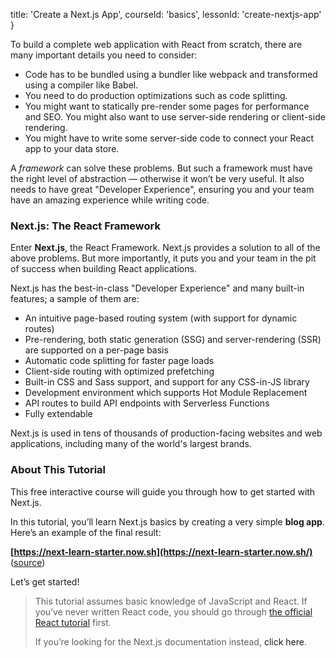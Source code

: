 
  title: 'Create a Next.js App',
  courseId: 'basics',
  lessonId: 'create-nextjs-app'
}

<p>
  <Logo size={80} />
</p>

To build a complete web application with React from scratch, there are many important details you need to consider:

- Code has to be bundled using a bundler like webpack and transformed using a compiler like Babel.
- You need to do production optimizations such as code splitting.
- You might want to statically pre-render some pages for performance and SEO. You might also want to use server-side rendering or client-side rendering.
- You might have to write some server-side code to connect your React app to your data store.

A _framework_ can solve these problems. But such a framework must have the right level of abstraction — otherwise it won’t be very useful. It also needs to have great "Developer Experience", ensuring you and your team have an amazing experience while writing code.

### Next.js: The React Framework

Enter **Next.js**, the React Framework. Next.js provides a solution to all of the above problems. But more importantly, it puts you and your team in the pit of success when building React applications.

Next.js has the best-in-class "Developer Experience" and many built-in features; a sample of them are:

- An intuitive page-based routing system (with support for dynamic routes)
- Pre-rendering, both static generation (SSG) and server-rendering (SSR) are supported on a per-page basis
- Automatic code splitting for faster page loads
- Client-side routing with optimized prefetching
- Built-in CSS and Sass support, and support for any CSS-in-JS library
- Development environment which supports Hot Module Replacement
- API routes to build API endpoints with Serverless Functions
- Fully extendable

Next.js is used in tens of thousands of production-facing websites and web applications, including many of the world's largest brands.

### About This Tutorial

This free interactive course will guide you through how to get started with Next.js.

In this tutorial, you’ll learn Next.js basics by creating a very simple **blog app**. Here’s an example of the final result:

**[https://next-learn-starter.now.sh](https://next-learn-starter.now.sh/)** ([source](https://github.com/zeit/next-learn-starter/tree/master/demo))

Let’s get started!

> This tutorial assumes basic knowledge of JavaScript and React. If you’ve never written React code, you should go through [the official React tutorial](https://reactjs.org/tutorial/tutorial.html) first.
>
> If you’re looking for the Next.js documentation instead, <Link href="/docs/[...slug]" as="/docs/getting-started"><a>click here</a></Link>.

